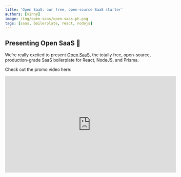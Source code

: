 ```yaml
---
title: 'Open SaaS: our free, open-source SaaS starter'
authors: [vinny]
image: /img/open-saas/open-saas-ph.png
tags: [saas, boilerplate, react, nodejs]
---
```



## Presenting Open SaaS 🎉

We’re really excited to present [Open SaaS](https://opensaas.sh), the totally free, open-source, production-grade SaaS boilerplate for React, NodeJS, and Prisma.

Check out the promo video here:

<iframe width="560" height="315" src="https://www.youtube.com/embed/rfO5SbLfyFE?si=IqTfhVk7DV5VsiaL" title="YouTube video player" frameborder="0" allow="accelerometer; autoplay; clipboard-write; encrypted-media; gyroscope; picture-in-picture; web-share" allowfullscreen />

Open SaaS has got all the features of those paid SaaS starters you’ve been seeing lately, except its entirely **free** and **open-source**.

We felt that paying $300-$2,000 for some boilerplate code that you need to manage yourself was crazy. On top of that, many of these boilerplates rely heavily on 3rd-party services. Add on hosting and other fees, and you’re looking at spending quite a bit of money just to get your idea out there into the world.

That’s why with Open SaaS we made a conscious decision to try and use open-source and free services whenever possible. For example, our hosted demo app and its admin dashboard on [OpenSaaS.sh](http://OpenSaaS.sh) are powered by a self-hosted version of Plausible analytics. Want the same features in your SaaS? Well, Open SaaS has got it preconfigured for you!

Also, the [Wasp framework](https://wasp.sh), which Open SaaS uses, does the job of building out a number of features for you, like Auth and Cron Jobs, so that you don’t have to pay a 3rd-party service or code it entirely yourself (we’ll explain this in more detail later).

## Before we start...

<a href="https://www.producthunt.com/posts/open-saas?utm_source=badge-featured&utm_medium=badge&utm_souce=badge-open-saas" target="_blank">
  <img src="https://api.producthunt.com/widgets/embed-image/v1/featured.svg?post_id=436467&theme=light" alt="Open SaaS - Open-source & 100% free React & Node.js SaaS starter! | Product Hunt" />
</a>

Open SaaS is [live on Product Hunt](https://www.producthunt.com/posts/open-saas) right now! Come support our free, open-source initiative 🙏

[![Image description](https://dev-to-uploads.s3.amazonaws.com/uploads/articles/wppn8mlby0p7h1f8xl6w.png)](https://www.producthunt.com/posts/open-saas)

## Why we built it… and then gave it away for free

The initial feedback in [our pre-release](https://devhunt.org/tool/open-saas) has been largely positive, but we’ve also gotten some questions like:

- “Is it going to stay free?”
- “What’s your motivation for open-sourcing this?”

So we thought we’d go ahead and answer these to start.

![Image description](https://dev-to-uploads.s3.amazonaws.com/uploads/articles/5rac9o1rxgrwfx51mc50.png)

First, yes it is 100% free and open-source and will stay that way.

Second, we believe that the collective knowledge of a community of developers, indiehackers, and solopreneurs will produce a better boilerplate than an individual or small group. When you buy a SaaS starter from some developer, you’re already getting an opinionated stack, then on top of that you’re also getting an app built the way they think is best — and that may not always be the best _for you._

Third, [Open SaaS](https://opensaas.sh) is a project by [Wasp](https://wasp.sh), an open-source React + NodeJS + Prisma full-stack framework with superpowers. We, the Wasp team, believe that Wasp is very well suited for creating SaaS apps quickly and efficiently, and we want this template to prove it. Plus, as developers, we’ve learned so much from other open-source projects, and Wasp itself is an open-source project.

Basically, we love the open-source philosophy and we want to pay it forward. 🙏

So it’s our hope that we can provide a seriously valuable asset to the developer community while spreading the word about our open-source, full-stack framework. And we’d love to see the community contribute to it so that it will grow and become the best SaaS boilerplate out there.

## What Open SaaS is Made Of

We put a lot of hard work into Open SaaS, including the [documentation](https://docs.opensaas.sh), so that developers can get a SaaS app launched confidently and easily.

We’ve also spent some time checking out other free, open-source SaaS starters, and wanted to make sure Open SaaS has all the right features of a production-ready starter, without the bloat. And we think we’ve accomplished that for the most part, although we will continue to add features and improve on it with time.

Here are the main features at the moment:

- 🔐 Authentication (email verified, google, github)
- 📩 Emailing (sendgrid, emailgun, SMTP)
- 📈 Admin Dashboard (plausible or google analytics)
- 🤑 Stripe payments (just add your subscription product IDs)
- ⌨️ End-to-end Typesafety (no configuration necessary)
- 🤖 OpenAI integrated (AI-powered example apps)
- 📖 Blog w/ Astro
- 🚀 Deploy anywhere
- 📄 Full Documentation & Community Support

It’s worth going into some detail about each of these features, so let’s do it.

### Auth

[![Image description](https://dev-to-uploads.s3.amazonaws.com/uploads/articles/wbistoghxrxft9zxxra1.png)](https://www.producthunt.com/posts/open-saas)

Thanks to Wasp, Open SaaS ships with a number of possible Auth methods:

- username and password (simplest/easiest for dev testing)
- email verified w/ password reset
- Google and/or Github social login

Here’s where Wasp really shines, because all it takes to set up your full-stack Auth and get pre-configured UI components is this:

```jsx
//main.wasp
app SaaSTemplate {
  auth: {
    userEntity: User,
    methods: {
      usernameAndPassword: {},
      google: {},
      gitHub: {},
    }
  }
}
```

Seriously. That’s it!

Just make sure you’ve set up your social auth and have your API keys, as well as your `User` and `ExternalAuth` entities defined, and you’re good to go. And don’t worry, that part is all documented and explained in detail in the [Open SaaS Docs](https://docs.opensaas.sh).

On top of that, Open SaaS comes preconfigured with some examples on how to customize and create some really powerful auth flows.

### Admin Dashboard & Analytics

[![Image description](https://dev-to-uploads.s3.amazonaws.com/uploads/articles/4mm6s1c3txxgm49e2k7w.png)](https://www.producthunt.com/posts/open-saas)

By leveraging [Wasp’s Jobs feature](https://wasp.sh/docs/advanced/jobs), Open SaaS pulls data from Plausible’s or Google’s Site Analytics (your choice!) and Stripe’s Data APIs every hour and saves them to our database. This data is then shown on our Admin Dashboard (go to [OpenSaaS.sh](https://OpenSaaS.sh) to see it in action). The nice part is, to get access to this data for your own app, all you have to do is follow our guide on getting your analytics API keys, insert the provided script, and you’re good to go!

Again, Wasp makes this whole process really easy. With the function for querying the APIs and getting the data we need already defined for you, Open SaaS then uses a Wasp Job within the `main.wasp` config file:

```jsx
job dailyStatsJob {
  executor: PgBoss,
  perform: {
    fn: import { calculateDailyStats } from "@server/workers/calculateDailyStats.js"
  },
  schedule: {
    cron: "0 * * * *" 
  },
  entities: [User, DailyStats, Logs, PageViewSource]
}
```

And that’s it! Wasp takes care of setting up and running the cron job for you.

### Stripe Payments

[![Image description](https://dev-to-uploads.s3.amazonaws.com/uploads/articles/ugy3mx9xo1d9i9vfysr7.png)](https://www.producthunt.com/posts/open-saas)

If you’re a developer that’s never built your own SaaS before, then integrating with a payments processor like Stripe is probably one of the few challenges you’ll face.

This was the case for me when I built my first SaaS, [CoverLetterGPT.xyz](https://coverlettergpt.xyz). That was actually one of my main motivators for building it; to learn how to intergrate Stripe payments into an app, as well as the OpenAI API.

And even though Stripe is well known for having great documentation, the process can still be daunting. You have to:

- create the correct product type
- set up webhook endpoints
- tell Stripe to send the correct webhook events to you
- consume the events correctly
- deal with recurring and failed payments
- test it all correctly via the CLI before going live

That’s why having Stripe subscription payments set up for you is such a win.

But even more important than that, is having the whole process conveniently documented for you! Which is why Open SaaS offers you convenient [Stripe guides in our documentation](https://docs.opensaas.sh) 🙂

[![Image description](https://dev-to-uploads.s3.amazonaws.com/uploads/articles/uehwot350u3dl02s4w7r.png)](https://www.producthunt.com/posts/open-saas)

### End-to-End Typesafety

Open SaaS was built with Typescript, and because it’s a full-stack app, type safety from the back-end to the front-end can be a real lifesaver. I mean, some [opinionated stacks](https://create.t3.gg/) have gotten hugely popular on this basis.

Luckily, Wasp gives you end-to-end Typesafety out-of-the-box (nothing to configure!), so it was easy for Open SaaS to take advantage of it.

Here’s an example:

1. Make Wasp aware of your server action:

   ```tsx
   // main.wasp

   action getResponse {
     fn: import { getResponse } from "@server/actions.js",
     entities: [Response]
   }
   ```

2. Type and Implement your server action.

   ```tsx
   // src/srever/actions.ts

   type RespArgs = {
     hours: string;
   };

   const getResponse: GetResponse<RespArgs, string> = async ({ hours }) => { }
   ```

3. Import it and call it on the client.
   ![Image description](https://dev-to-uploads.s3.amazonaws.com/uploads/articles/0fah81r1g4bg3vdqapju.png)
   Client-side types will be inferred correctly!
   ![Image description](https://dev-to-uploads.s3.amazonaws.com/uploads/articles/7n04yh6de9slhhnjrgf3.png)

### AI-powered Example App (w/ OpenAI API)

[![Image description](https://dev-to-uploads.s3.amazonaws.com/uploads/articles/zbbc2gkxbxjl3q2y01a3.png)](https://www.producthunt.com/posts/open-saas)

AI is making new app ideas possible, which is partly why we’re seeing a resurgence in developer interest in creating SaaS apps. As I mentioned above, the first SaaS app I built, [CoverLetterGPT](https://coverlettergpt.xyz), is one of those “GPT Wrappers”, and I’m proud to say it makes a nice passive income of ~$350 MRR (monthly recurring revenue).

I personally believe we’re in a sweet spot in software development where there exists a lot of potential to develop new, profitable AI-powered apps, especially by "indiehackers" and "solopreneurs".

This is why Open SaaS features an AI scheduling assistant demo app. You input your tasks for along with their alotted time, and the AI Scheduler creates a detailed plan for your day.

[![Image description](https://dev-to-uploads.s3.amazonaws.com/uploads/articles/j4suf7g9jm5w93ri3bqx.png)](https://www.producthunt.com/posts/open-saas)

Under the hood, this is using OpenAI’s API to assign each task a priority, and break them up into detailed sub-tasks, including coffee breaks! It’s also leverages OpenAI’s function calling feature to return the response back in a user-defined JSON object, so that the client can consume it correctly every time. Also, we're planning on adding open-source LLMs in the future, so stay tuned!

The demo AI Scheduler is there to help developers learn how to use the OpenAI API effectively, and to spark some creative SaaS app ideas!

### Deploy Anywhere. Easily.

A lot of the popular SaaS starters out there use hosting-dependent frameworks, which means you're stuck relying on one provider for deployments. While these can be easy options, it may not always be the best for your app.

Wasp gives you endless possibilities for deploying your full-stack app:

- One-command deploy to [Fly.io](http://Fly.io) with `wasp deploy`
- Use `wasp build` and deploy the Dockerfiles and client wherever you like!

The great thing about `wasp deploy`, is that it automatically generates and deploys your database, server, and client, as well as sets up your environment variables for you.

Open SaaS also has built in environment variable and constants validators to make sure that you’ve got everything correctly set up for deployment, as well as deployment guides in the docs

[![Image description](https://dev-to-uploads.s3.amazonaws.com/uploads/articles/fihbij250xtbdtjbjoks.png)](https://www.producthunt.com/posts/open-saas)

In the end, you own your code and are free to deploy it wherever, without vendor lock-in.

## Help us, help you

<a href="https://www.producthunt.com/posts/open-saas?utm_source=badge-featured&utm_medium=badge&utm_souce=badge-open-saas" target="_blank">
  <img src="https://api.producthunt.com/widgets/embed-image/v1/featured.svg?post_id=436467&theme=light" alt="Open SaaS - Open-source & 100% free React & Node.js SaaS starter! | Product Hunt" />
</a>

Wanna support our free, open-source initiative? Then go show us some support [on Product Hunt](https://www.producthunt.com/posts/open-saas) right now! 🙏

[![Image description](https://dev-to-uploads.s3.amazonaws.com/uploads/articles/wppn8mlby0p7h1f8xl6w.png)](https://www.producthunt.com/posts/open-saas)

## Now Go Build your SaaS!

We hope that Open SaaS empowers more developers to ship their ideas and side-projects. And we also hope to get some feedback and input from developers so we can make this the best SaaS boilerplate starter out there.

So, please, if you have any comments or catch any bugs, submit [an issue here](https://github.com/wasp-lang/open-saas/issues).

And if you’re finding Open SaaS and/or Wasp useful, the easiest way to support is by throwing us a star:

- Star the [Open SaaS repo](https://github.com/wasp-lang/open-saas)
